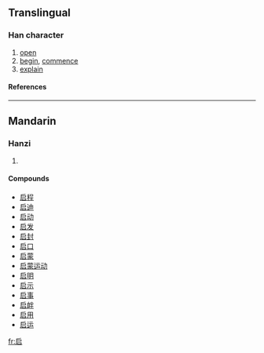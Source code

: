 {{see|啓|啟}}

==Translingual==
===Han character===
{{Han char|rad=口|as=04|sn=7|four=|canj=戈尸口 (ISR)}}
# [[open]]
# [[begin]], [[commence]]
# [[explain]]
====References====
{{Han ref|kx=0178.210|dkj=03357|dj=0396.070|hdz=10594.100|uh=542F|ud=21551}}
----
==Mandarin==
===Hanzi===
{{cmn-hanzi|tra=[[啓]], [[啟]]|pin=[[qǐ]] (qi3)|wg=ch'i<sup>3</sup>}}
# {{defn|Mandarin}}

====Compounds====
*[[启程]]
*[[启迪]]
*[[启动]]
*[[启发]]
*[[启封]]
*[[启口]]
*[[启蒙]]
*[[启蒙运动]]
*[[启明]]
*[[启示]]
*[[启事]]
*[[启衅]]
*[[启用]]
*[[启运]]

[[fr:启]]